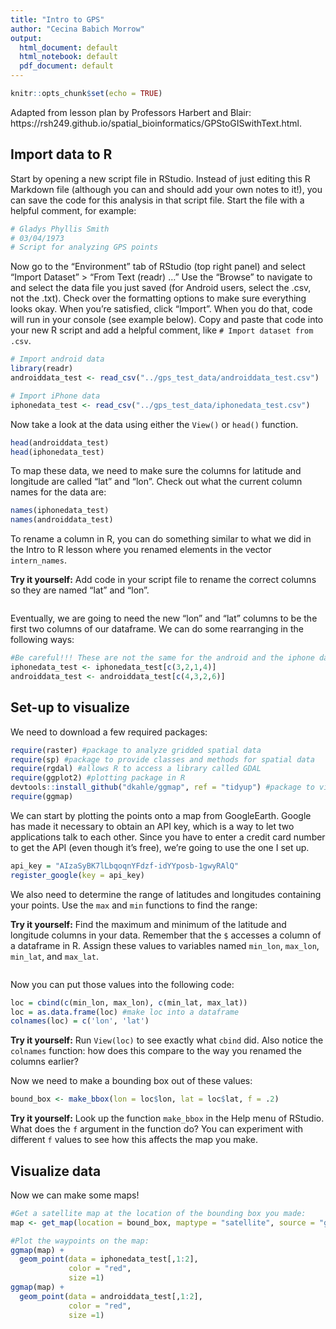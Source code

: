 ```yaml
---
title: "Intro to GPS"
author: "Cecina Babich Morrow"
output:
  html_document: default
  html_notebook: default
  pdf_document: default
---
```


```r
knitr::opts_chunk$set(echo = TRUE)
```

Adapted from lesson plan by Professors Harbert and Blair: https://rsh249.github.io/spatial_bioinformatics/GPStoGISwithText.html.

## Import data to R

Start by opening a new script file in RStudio. Instead of just editing this R Markdown file (although you can and should add your own notes to it!), you can save the code for this analysis in that script file. Start the file with a helpful comment, for example:

```r
# Gladys Phyllis Smith
# 03/04/1973
# Script for analyzing GPS points
```


Now go to the "Environment" tab of RStudio (top right panel) and select "Import Dataset" > "From Text (readr) ..." Use the "Browse" to navigate to and select the data file you just saved (for Android users, select the .csv, not the .txt). Check over the formatting options to make sure everything looks okay. When you're satisfied, click "Import". When you do that, code will run in your console (see example below). Copy and paste that code into your new R script and add a helpful comment, like `# Import dataset from .csv`.

```r
# Import android data
library(readr)
androiddata_test <- read_csv("../gps_test_data/androiddata_test.csv")

# Import iPhone data
iphonedata_test <- read_csv("../gps_test_data/iphonedata_test.csv")
```

Now take a look at the data using either the `View()` or `head()` function.

```r
head(androiddata_test)
head(iphonedata_test)
```

To map these data, we need to make sure the columns for latitude and longitude are called "lat" and "lon". Check out what the current column names for the data are:

```r
names(iphonedata_test)
names(androiddata_test)
```

To rename a column in R, you can do something similar to what we did in the Intro to R lesson where you renamed elements in the vector `intern_names`.

**Try it yourself:** Add code in your script file to rename the correct columns so they are named "lat" and "lon".

```r

```

Eventually, we are going to need the new "lon" and "lat" columns to be the first two columns of our dataframe. We can do some rearranging in the following ways:

```r
#Be careful!!! These are not the same for the android and the iphone data
iphonedata_test <- iphonedata_test[c(3,2,1,4)]
androiddata_test <- androiddata_test[c(4,3,2,6)]
```


## Set-up to visualize

We need to download a few required packages:

```r
require(raster) #package to analyze gridded spatial data
require(sp) #package to provide classes and methods for spatial data
require(rgdal) #allows R to access a library called GDAL
require(ggplot2) #plotting package in R
devtools::install_github("dkahle/ggmap", ref = "tidyup") #package to visualize spatial data and models
require(ggmap)
```

We can start by plotting the points onto a map from GoogleEarth. Google has made it necessary to obtain an API key, which is a way to let two applications talk to each other. Since you have to enter a credit card number to get the API (even though it's free), we're going to use the one I set up. 

```r
api_key = "AIzaSyBK7lLbqoqnYFdzf-idYYposb-1gwyRAlQ"
register_google(key = api_key)
```

We also need to determine the range of latitudes and longitudes containing your points. Use the `max` and `min` functions to find the range:

**Try it yourself:** Find the maximum and minimum of the latitude and longitude columns in your data. Remember that the `$` accesses a column of a dataframe in R. Assign these values to variables named `min_lon`, `max_lon`, `min_lat`, and `max_lat`.

```r

```

Now you can put those values into the following code:

```r
loc = cbind(c(min_lon, max_lon), c(min_lat, max_lat))
loc = as.data.frame(loc) #make loc into a dataframe
colnames(loc) = c('lon', 'lat')
```

**Try it yourself:** Run `View(loc)` to see exactly what `cbind` did. Also notice the `colnames` function: how does this compare to the way you renamed the columns earlier?

Now we need to make a bounding box out of these values:

```r
bound_box <- make_bbox(lon = loc$lon, lat = loc$lat, f = .2)
```

**Try it yourself:** Look up the function `make_bbox` in the Help menu of RStudio. What does the `f` argument in the function do? You can experiment with different `f` values to see how this affects the map you make.

## Visualize data

Now we can make some maps!

```r
#Get a satellite map at the location of the bounding box you made:
map <- get_map(location = bound_box, maptype = "satellite", source = "google")

#Plot the waypoints on the map:
ggmap(map) + 
  geom_point(data = iphonedata_test[,1:2], 
             color = "red",
             size =1)
ggmap(map) + 
  geom_point(data = androiddata_test[,1:2], 
             color = "red",
             size =1)
```



